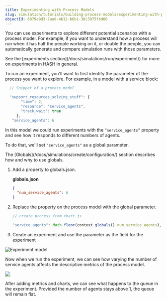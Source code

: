 ```yaml
---
title: Experimenting with Process Models
slug: simulation/tutorials/building-process-models/experimenting-with-process-models
objectId: 6879e8d3-7aa0-4b12-b6b1-38c3975fbd66
---
```


You can use experiments to explore different potential scenarios with a process model. For example, if you want to understand how a process will run when it has half the people working on it, or double the people, you can automatically generate and compare simulation runs with those parameters.

<Hint style="info">
  See the [experiments
  section](/docs/simulations/run/experiment/) for more on
  experiments in HASH in general.
</Hint>

To run an experiment, you'll want to first identify the parameter of the process you want to explore. For example, in a model with a service block:

```javascript
  // Snippet of a process model

  "support_resources_solving_stuff": {
       "time": 2,
       "resource": "service_agents",
       "track_wait": true
     },
   "service_agents": 6
```

In this model we could run experiments with the `“service_agents”` property and see how it responds to different numbers of agents.

To do that, we'll set `"service_agents"` as a global parameter.

<Hint style="info">
  The [Globals](/docs/simulations/create/configuration/) section
  describes how and why to use globals.
</Hint>

1. Add a property to globals.json.

   **globals.json**

   ```json
   {
     "num_service_agents": 6
   }
   ```

1. Replace the property on the process model with the global parameter.

   ```javascript
   // create_process_from_chart.js

   "service_agents": Math.floor(context.globals().num_service_agents),
   ```

1. Create an experiment and use the parameter as the field for the experiment

![Experiment model](https://cdn-us1.hash.ai/site/docs/process+models+experiment.png)

Now when we run the experiment, we can see how varying the number of service agents affects the descriptive metrics of the process model.

![](https://cdn-us1.hash.ai/site/docs/process+experiment.png)

After adding metrics and charts, we can see what happens to the queue in the experiment. Provided the number of agents stays above 1, the queue will remain flat.
